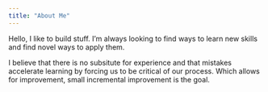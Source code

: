 ```yaml
---
title: "About Me"
---
```


Hello, I like to build stuff. I'm always looking to find ways to learn new skills and find novel ways to apply them. 

I believe that there is no subsitute for experience and that mistakes accelerate learning by forcing us to be critical of our process. Which allows for improvement, small incremental improvement is the goal.

